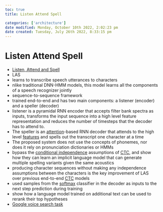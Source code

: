 ```yaml
---
toc: true
title: Listen Attend Spell

categories: ['architecture']
date modified: Monday, October 10th 2022, 2:02:23 pm
date created: Tuesday, July 26th 2022, 8:33:15 pm
---
```


# Listen Attend Spell
- [Listen, Attend and Spell](https://arxiv.org/abs/1508.01211)
- LAS
- learns to transcribe speech utterances to characters
- nlike traditional DNN-HMM models, this model learns all the components of a speech recognizer jointly
- sequence-to-sequence framework
- trained end-to-end and has two main components: a listener (encoder) and a speller (decoder)
- listener is a pyramidal RNN encoder that accepts filter bank spectra as inputs, transforms the input sequence into a high level feature representation and reduces the number of timesteps that the decoder has to attend to.
- The speller is an [attention](Attention.qmd)-based RNN decoder that attends to the high level [features](Features.qmd) and spells out the transcript one character at a time
- The proposed system does not use the concepts of phonemes, nor does it rely on pronunciation dictionaries or HMMs
- bypass the [conditional independence](Conditional%20Independence.qmd) assumptions of [CTC](CTC.qmd), and show how they can learn an implicit language model that can generate multiple spelling variants given the same acoustics
- producing character sequences without making any independence assumptions between the characters is the key improvement of LAS over previous end-to-end [CTC](CTC.qmd) models
- used samples from the [softmax](Softmax.qmd) classifier in the decoder as inputs to the next step prediction during training
- show how a language model trained on additional text can be used to rerank their top hypotheses
- [Google voice search task](Google%20voice%20search%20task.qmd)



